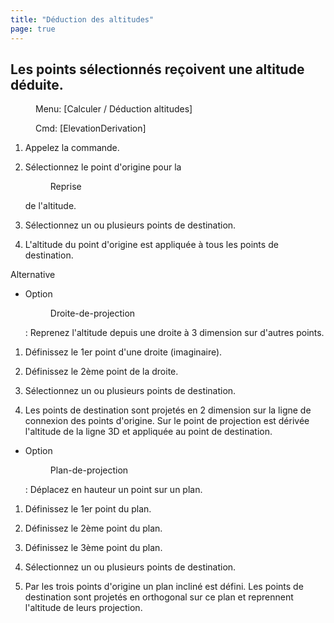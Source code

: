 ```yaml
---
title: "Déduction des altitudes"
page: true
---
```

## Les points s&#233;lectionn&#233;s re&#231;oivent une altitude d&#233;duite.
 <Menu> Menu: [Calculer / Déduction altitudes] </Menu> 
 <Menu> Cmd: [ElevationDerivation] </Menu> 


1. Appelez la commande.

2. S&#233;lectionnez le point d&#39;origine pour la <Menu>Reprise</Menu>  de l&#39;altitude.

3. S&#233;lectionnez un ou plusieurs points de destination.

4. L&#39;altitude du point d&#39;origine est appliqu&#233;e &#224; tous les points de destination.



Alternative


- Option <Menu>Droite-de-projection</Menu> : Reprenez l&#39;altitude depuis une droite &#224; 3 dimension sur d&#39;autres points.

1. D&#233;finissez le 1er point d&#39;une droite (imaginaire).

2. D&#233;finissez le 2&#232;me point de la droite.

3. S&#233;lectionnez un ou plusieurs points de destination.

4. Les points de destination sont projet&#233;s en 2 dimension sur la ligne de connexion des points d&#39;origine. Sur le point de projection est d&#233;riv&#233;e l&#39;altitude de la ligne 3D et appliqu&#233;e au point de destination. 



- Option <Menu>Plan-de-projection</Menu> : D&#233;placez en hauteur un point sur un plan.

1. D&#233;finissez le 1er point du plan.

2. D&#233;finissez le 2&#232;me point du plan.

3. D&#233;finissez le 3&#232;me point du plan.

4. S&#233;lectionnez un ou plusieurs points de destination.

5. Par les trois points d&#39;origine un plan inclin&#233; est d&#233;fini. Les points de destination sont projet&#233;s en orthogonal sur ce plan et reprennent l&#39;altitude de leurs projection.








